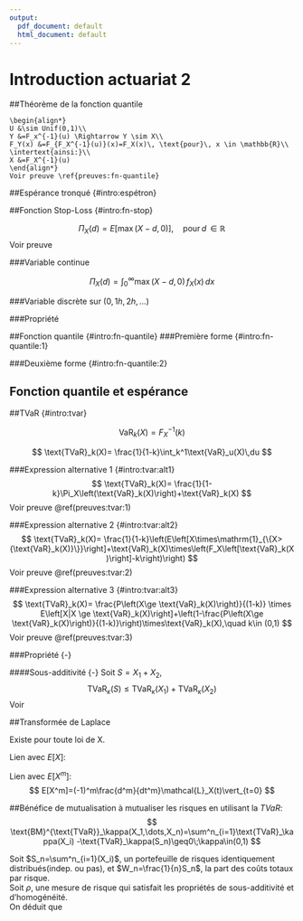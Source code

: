 ```yaml
---
output:
  pdf_document: default
  html_document: default
---
```

# Introduction actuariat 2

##Théorème de la fonction quantile
```theorem
\begin{align*}
U &\sim Unif(0,1)\\
Y &=F_x^{-1}(u) \Rightarrow Y \sim X\\
F_Y(x) &=F_{F_X^{-1}(u)}(x)=F_X(x)\, \text{pour}\, x \in \mathbb{R}\\
\intertext{ainsi:}\\
X &=F_X^{-1}(u)
\end{align*}
Voir preuve \ref{preuves:fn-quantile}
```

##Espérance tronqué {#intro:espétron}

\begin{gather*}
\begin{align*}
E[X \times \mathrm{1}_{ \{ X \ge x \} }]& =\int_{-\infty}^\infty y \times \mathrm{1}_{ \{ y \ge x\}}f_X(y)\, dy \notag \\ 
& =\int_{-\infty}^x 0\times f_X(y) dy + \int_x^\infty y f_X(y)\,dy \notag \\
& =\int_x^\infty y f_X(y)\,dy 
\end{align*}
\end{gather*}





##Fonction Stop-Loss {#intro:fn-stop}

$$
    \Pi_X(d) = E\left[\max(X-d,0)\right],\quad\text{pour}\,d \,\in \mathbb{R}
$$
Voir preuve \ref{preuves:fn-stop}

###Variable continue

$$
    \Pi_X(d) = \int_0^\infty \max(X-d, 0)\,f_X(x)\,dx
$$


###Variable discrète sur $({0,1h,2h,\dots})$

\begin{gather*}
\begin{align*}
f_X(kh) =& P(X=kh),\, k\in \mathrm{N},\, h > 0,\, d =k_0 h\\
\\
\Pi_X(k_0 h) =& E[\max(X-k_0 h, 0)]\\
=&\sum_{k=0}^\infty \max(kh-k_0 h, 0) P(X=kh)\\
=&\sum_{k_0=k+1}^\infty (kh-k_0 h) P(X=kh)\\
\end{align*}
\end{gather*}


###Propriété

\begin{gather*}
\begin{align*}
\Pi_X(0) =& \lim_{d \to 0} \Pi_X(d)\\
=& \lim_{d \to 0} E[\max(X-d, 0)]\\
=& E[X] \\
\end{align*}
\end{gather*}

##Fonction quantile {#intro:fn-quantile}
###Première forme {#intro:fn-quantile:1}
\begin{gather*}
\begin{align*}
\int_k^1 F_X^{-1}(u)\,du& =\int_k^1 \left[F_X^{-1}(u)-F_X^{-1}(k)+F_X^{-1}(k)\right]\,du\\
& =\int_k^1\left(F_X^{-1}(u)-F_X^{-1}(k)\right)\,du + F_X^{-1}(k)\int_k^1 (1)\,du\\
& =\int_0^1\max\left(F_X^{-1}(u)-F_X^{-1}(k),\, 0\right)\, du + F_X^{-1}(k)(1-k)\\
& = E\left[\max(F_X^{-1}(u)-F_X^{-1}(k),\, 0)\right]+(1-k)F_X^{-1}(k)\\
& = E\left[\max(X-F_X^{-1}(k),\, 0)\right]+(1-k)F_X^{-1}(k)
\end{align*}
\end{gather*}

###Deuxième forme {#intro:fn-quantile:2}
\begin{gather*}
\begin{align*}
\int_k^1 F_X^{-1}(u)\, du& =\Pi_X\left(F_X^{-1}(k)\right)+(1-k)F_X^{-1}(k)\\
\text{En remplaçant $\Pi_X(F_X^{-1}(k))$ par}\; \ref{preuves:fn-stop}\;\text{on obtient:}\\
& =E\left[X \times \mathrm{1}_{\{X > F_X^{-1}(k)\}}\right]-F_X^{-1}(k)\bar{F}_X\left(F_X^{-1}(k)\right)+(1-k)F_X^{-1}(k)\\
& =E\left[X \times \mathrm{1}_{\{X > F_X^{-1}(k)\}}\right]+F_X^{-1}(k)\left(F_X(F_X^{-1}(k))-k\right)
\end{align*}
\end{gather*}

## Fonction quantile et espérance {#fn-et-Ex}


\begin{gather*}
\int_0^1 F_X^{-1}(u)\,du =E\left[F_X^{-1}(x)\right]\\
\int_0^1 F_X^{-1} (u)(1)\,du = E[X]\\
\intertext{Généralisation:}\\
\int_0^1 \phi(F_X^{-1}(u))\,du =E[\phi(F_X^{-1}(u))] =E[\phi(X)]
\end{gather*}

##TVaR {#intro:tvar}

$$
\text{VaR}_k(X)= F_X^{-1}(k)
$$

$$
\text{TVaR}_k(X)= \frac{1}{1-k}\int_k^1\text{VaR}_u(X)\,du
$$

###Expression alternative 1 {#intro:tvar:alt1}
$$
\text{TVaR}_k(X)= \frac{1}{1-k}\Pi_X\left(\text{VaR}_k(X)\right)+\text{VaR}_k(X)
$$
Voir preuve \@ref(preuves:tvar:1)

###Expression alternative 2 {#intro:tvar:alt2}
$$
\text{TVaR}_k(X)= \frac{1}{1-k}\left(E\left[X\times\mathrm{1}_{\{X>{\text{VaR}_k(X)}\}}\right]+\text{VaR}_k(X)\times\left(F_X\left[\text{VaR}_k(X)\right]-k\right)\right)
$$
Voir preuve \@ref(preuves:tvar:2)

###Expression alternative 3 {#intro:tvar:alt3}
$$
\text{TVaR}_k(X)= \frac{P\left(X\ge \text{VaR}_k(X)\right)}{(1-k)} \times E\left[X|X \ge \text{VaR}_k(X)\right]+\left(1-\frac{P\left(X\ge \text{VaR}_k(X)\right)}{(1-k)}\right)\times\text{VaR}_k(X),\quad k\in (0,1)
$$
Voir preuve \@ref(preuves:tvar:3)

###Propriété {-}

####Sous-additivité {-}
\label{intro:tvar:prop:sousadd}
Soit $S=X_1+X_2$,
$$
\text{TVaR}_{\kappa}(S)\le \text{TVaR}_{\kappa}(X_1)+\text{TVaR}_{\kappa}(X_2)
$$
Voir \autoref{preuves:tvar:prop:sousadd}

##Transformée de Laplace

Existe pour toute loi de X.   

Lien avec $E[X]$: 
\begin{align*}
\text{V.A. X positive tel que}\; E[X]<\infty& \\ 
(-1)\frac{d}{dt}\mathcal{L}_X(t)\vert_{t=0}& =(-1)\frac{d}{dt}E\left[e^{-tX}\right]\vert_{t=0}\\
& =(-1)E\left[\frac{d}{dt}e^{-tX}\right]\vert_{t=0}\\
& =(-1)E\left[-Xe^{-tX}\right]\vert_{t=0}\\
& =(-1)E[-X] = E[X]
\end{align*}  

Lien avec $E[X^m]$:
$$
E[X^m]=(-1)^m\frac{d^m}{dt^m}\mathcal{L}_X(t)\vert_{t=0}
$$  

##Bénéfice de mutualisation à mutualiser les risques en utilisant la $TVaR$:  
$$
\text{BM}^{\text{TVaR}}_\kappa(X_1,\dots,X_n)=\sum^n_{i=1}\text{TVaR}_\kappa(X_i) -\text{TVaR}_\kappa(S_n)\geq0\;\kappa\in(0,1)
$$

Soit $S_n=\sum^n_{i=1}(X_i)$, un portefeuille de risques identiquement distribués(indep. ou pas), et $W_n=\frac{1}{n}S_n$, la part des coûts totaux par risque.  
Soit $\rho$, une mesure de risque qui satisfait les propriétés de sous-additivité et d'homogénéité.  
On déduit que 
\begin{align*}
\rho(W_n)& = \rho\left(\frac{1}{n}S_n\right)\\
& =\rho\left(\frac{1}{n}\sum_{i=1}^n (X_i)\right)\\
\text{Par homogénéité:}\\
& =\frac{1}{n}\rho(S_n)\\
\text{Par sous-additivité:}\\
& \leq\frac{1}{n} \sum^n_{i=1}\rho(X_i)\\
& =\frac{1}{n} \sum_{i=1^n}\rho(X)\\
& =\frac{n}{n}\rho(X)\\
& =\rho(X)
\end{align*}




